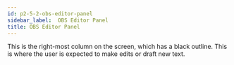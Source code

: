 ```yaml
---
id: p2-5-2-obs-editor-panel
sidebar_label:  OBS Editor Panel
title: OBS Editor Panel
---
```


This is the right-most column on the screen, which has a black outline. This is where the user is expected to make edits or draft new text.